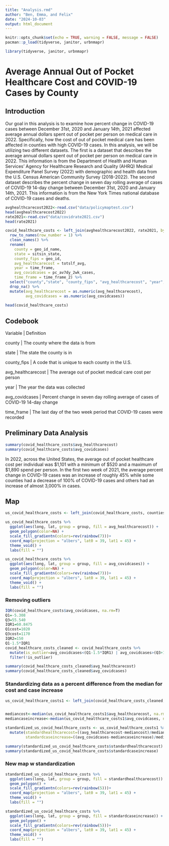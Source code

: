 ```yaml
---
title: "Analysis.rmd"
author: "Ben, Emma, and Felix"
date: "2024-10-03"
output: html_document
---
```


```r

knitr::opts_chunk$set(echo = TRUE, warning = FALSE, message = FALSE)
pacman::p_load(tidyverse, janitor, urbnmapr)

library(tidyverse, janitor, urbnmapr)


```

# Average Annual Out of Pocket Healthcare Cost and COVID-19 Cases by County

## Introduction

Our goal in this analysis is to examine how percent change in COVID-19 cases between December 31st, 2020 and January 14th, 2021 affected average annual dollars spent out of pocket per person on medical care in 2022. Specifically, how the cost of out of pocket medical care has been affected in counties with high COVID-19 cases. In this analysis, we will be utilizing two different datasets. The first is a dataset that describes the average annual dollars spent out of pocket per person on medical care in 2022. This information is from the Department of Health and Human Services' Agency for Healthcare Research and Quality (AHRQ) Medical Expenditure Panel Survey (2022) with demographic and health data from the U.S. Census American Community Survey (2018-2022). The second dataset describes the percent change in seven day rolling average of cases of COVID-19 14-day change between December 31st, 2020 and January 14th, 2021. This information is from the New York Times national database of COVID-19 cases and deaths.

```r

avghealthcarecost2022<-read.csv("data/policymaptest.csv")
head(avghealthcarecost2022)
rate2021<-read.csv("data/covidrate2021.csv")
head(rate2021)

```


```r

covid_healthcare_costs <- left_join(avghealthcarecost2022, rate2021, by=c("GeoID", "Geography.Name","Sits.in.State")) %>% 
  row_to_names(row_number = 1) %>% 
  clean_names() %>% 
  rename(
    county = geo_id_name,
    state = sitsin_state,
    county_fips = geo_id,
    avg_healthcarecost = totslf_avg,
    year = time_frame,
    avg_covidcases = pc_av7dy_2wk_cases,
    time_frame = time_frame_2) %>% 
  select("county","state", "county_fips", "avg_healthcarecost", "year", "avg_covidcases", "time_frame") %>% 
  drop_na() %>% 
  mutate(avg_healthcarecost = as.numeric(avg_healthcarecost),
         avg_covidcases = as.numeric(avg_covidcases)) 
  
head(covid_healthcare_costs)

```

## Codebook

Variable | Definition

county | The county where the data is from

state | The state the county is in

county_fips | A code that is unique to each county in the U.S.

avg_healthcarecost | The average out of pocket medical care cost per person

year | The year the data was collected

avg_covidcases | Percent change in seven day rolling average of cases of COVID-19 14-day change

time_frame | The last day of the two week period that COVID-19 cases were recorded


## Preliminary Data Analysis



```r
summary(covid_healthcare_costs$avg_healthcarecost)
summary(covid_healthcare_costs$avg_covidcases)
```

In 2022, across the United States, the average out of pocket healthcare cost per individual was $1,101 with a minimum of $520 and a maximum of $1,890 spend per person. In the first two week of 2021, the average percent change in COVID-19 cases was an increase of roughly 45% while some counties had a decrease of 100% of COVID-19 cases and others had an increase of almost 3,000% in cases.

## Map



```r

us_covid_healthcare_costs <- left_join(covid_healthcare_costs, counties, by = c("county_fips")) 

us_covid_healthcare_costs %>%
  ggplot(aes(long, lat, group = group, fill = avg_healthcarecost)) +
  geom_polygon(color=NA) +
  scale_fill_gradientn(colors=rev(rainbow(7)))+
  coord_map(projection = "albers", lat0 = 39, lat1 = 45) +
  theme_void() +
  labs(fill = "")

us_covid_healthcare_costs %>%
  ggplot(aes(long, lat, group = group, fill = avg_covidcases)) +
  geom_polygon(color=NA) +
  scale_fill_gradientn(colors=rev(rainbow(7)))+
  coord_map(projection = "albers", lat0 = 39, lat1 = 45) +
  theme_void() +
  labs(fill = "")

```

### Removing outliers
```r
IQR(covid_healthcare_costs$avg_covidcases, na.rm=T)
Q1=-5.308
Q3=55.540
IQR1=60.8475
Q1cost=1020
Q3cost=1170
IQR2=150
Q1-1.5*IQR1
covid_healthcare_costs_cleaned <- covid_healthcare_costs %>% 
  mutate(is_outlier=avg_covidcases<(Q1-1.5*IQR1) | avg_covidcases>(Q3+1.5*IQR1)|avg_healthcarecost<(Q1cost-1.5*IQR2) | avg_healthcarecost>(Q3cost+1.5*IQR2)) %>% 
  filter(!is_outlier)

summary(covid_healthcare_costs_cleaned$avg_healthcarecost)
summary(covid_healthcare_costs_cleaned$avg_covidcases)
```

### Standardizing data as a percent difference from the median for cost and case increase
```r
us_covid_healthcare_costs1 <- left_join(covid_healthcare_costs_cleaned, counties, by = c("county_fips"))


mediancost<-median(us_covid_healthcare_costs1$avg_healthcarecost, na.rm=T)
mediancaseincrease<-median(us_covid_healthcare_costs1$avg_covidcases, na.rm=T)

standardized_us_covid_healthcare_costs <- us_covid_healthcare_costs1 %>%
  mutate(standardhealthcarecost=((avg_healthcarecost-mediancost)/mediancost)*100,
         standardcaseincrease=((avg_covidcases-mediancaseincrease)/mediancaseincrease)*100)

summary(standardized_us_covid_healthcare_costs$standardhealthcarecost)
summary(standardized_us_covid_healthcare_costs$standardcaseincrease)

```
### New map w standardization
```r
standardized_us_covid_healthcare_costs %>%
  ggplot(aes(long, lat, group = group, fill = standardhealthcarecost)) +
  geom_polygon() +
  scale_fill_gradientn(colors=rev(rainbow(5)))+
  coord_map(projection = "albers", lat0 = 39, lat1 = 45) +
  theme_void() +
  labs(fill = "")

standardized_us_covid_healthcare_costs %>%
  ggplot(aes(long, lat, group = group, fill = standardcaseincrease)) +
  geom_polygon() +
  scale_fill_gradientn(colors=rev(rainbow(5)))+
  coord_map(projection = "albers", lat0 = 39, lat1 = 45) +
  theme_void() +
  labs(fill = "")
```















